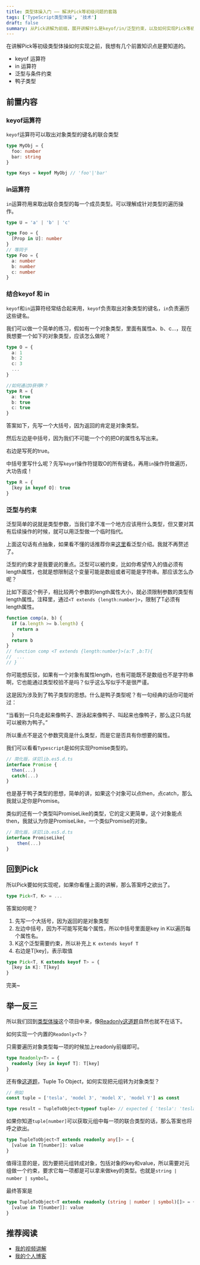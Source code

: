 ```yaml
---
title: 类型体操入门 —— 解决Pick等初级问题的套路
tags: ['TypeScript类型体操', '技术']
draft: false
summary: 从Pick讲解为前缀，展开讲解什么是keyof/in/泛型约束，以及如何实现Pick等初级类型体操
---
```


在讲解Pick等初级类型体操如何实现之前，我想有几个前置知识点是要知道的。

- keyof 运算符
- in 运算符
- 泛型与条件约束
- 鸭子类型

## 前置内容

### keyof运算符

`keyof`运算符可以取出对象类型的键名的联合类型

```ts
type MyObj = {
  foo: number
  bar: string
}

type Keys = keyof MyObj // 'foo'|'bar'
```

### in运算符

`in`运算符用来取出联合类型的每一个成员类型。可以理解成针对类型的遍历操作。

```ts
type U = 'a' | 'b' | 'c'

type Foo = {
  [Prop in U]: number
}
// 等同于
type Foo = {
  a: number
  b: number
  c: number
}
```

### 结合keyof 和 in

`keyof`和`in`运算符经常结合起来用，`keyof`负责取出对象类型的键名，`in`负责遍历这些键名。

我们可以做一个简单的练习，假如有一个对象类型，里面有属性a、b、c...，现在我想要一个如下的对象类型，应该怎么做呢？

```ts
type O = {
  a: 1
  b: 2
  c: 3
  ...
}

//如何通过O获得R？
type R = {
  a: true
  b: true
  c: true
}
```

答案如下，先写一个大括号，因为返回的肯定是对象类型。

然后左边是中括号，因为我们不可能一个个的把O的属性名写出来。

右边是写死的true。

中括号里写什么呢？先写`keyof`操作符提取O的所有键名，再用`in`操作符做遍历，大功告成！

```ts
type R = {
  [key in keyof O]: true
}
```

### 泛型与约束

泛型简单的说就是类型参数，当我们拿不准一个地方应该用什么类型，但又要对其有后续操作的时候，就可以用泛型做一个临时指代。

上面这句话有点抽象，如果看不懂的话推荐你来[这里](https://wangdoc.com/typescript/generics)看泛型介绍。我就不再赘述了。

泛型的约束才是我要说的重点。泛型可以被约束，比如你希望传入的值必须有length属性，也就是想限制这个变量可能是数组或者可能是字符串。那应该怎么办呢？

比如下面这个例子，相比较两个参数的length属性大小，就必须限制参数的类型有length属性。注释里，通过`<T extends {length:number}>`，限制了T必须有length属性。

```ts
function comp(a, b) {
  if (a.length >= b.length) {
    return a
  }
  return b
}
// function comp <T extends {length:number}>(a:T ,b:T){
// 	...
// }
```

你可能想反驳，如果有一个对象有属性length，也有可能既不是数组也不是字符串啊，它也能通过类型校验不是吗？似乎这么写似乎不是很严谨。

这是因为涉及到了鸭子类型的思想。什么是鸭子类型呢？有一句经典的话你可能听过：

“当看到一只鸟走起来像鸭子、游泳起来像鸭子、叫起来也像鸭子，那么这只鸟就可以被称为鸭子。”

所以重点不是这个参数究竟是什么类型，而是它是否具有你想要的属性。

我们可以看看`Typescript`是如何实现Promise类型的。

```ts
// 简化版，详见lib.es5.d.ts
interface Promise {
  then(...)
  catch(...)
}
```

也是基于鸭子类型的思想，简单的讲，如果这个对象可以点then，点catch，那么我就认定你是Promise。

类似的还有一个类型叫PromiseLike的类型，它的定义更简单，这个对象能点then，我就认为你是PromiseLike，一个类似Promise的对象。

```ts
// 简化版，详见lib.es5.d.ts
interface PromiseLike{
    then(...)
}
```

## 回到Pick

所以Pick要如何实现呢，如果你看懂上面的讲解，那么答案呼之欲出了。

```ts
type Pick<T, K> = ...
```

答案如何呢？

1. 先写一个大括号，因为返回的是对象类型
2. 左边中括号，因为不可能写死每个属性，所以中括号里面是key in K以遍历每个属性名。
3. K这个泛型需要约束，所以补充上 `K extends keyof T`
4. 右边是T[key]，表示取值

```ts
type Pick<T, K extends keyof T> = {
  [key in K]: T[key]
}
```

完美~

## 举一反三

所以我们回到[类型体操](https://github.com/type-challenges/type-challenges/tree/main)这个项目中来，像[Readonly这道题](https://github.com/type-challenges/type-challenges/blob/main/questions/00007-easy-readonly/README.md)自然也就不在话下。

如何实现一个内置的`Readonly<T>`？

只需要遍历对象类型每一项的时候加上readonly前缀即可。

```ts
type Readonly<T> = {
  readonly [key in keyof T]: T[key]
}
```

还有像[这道题](https://github.com/type-challenges/type-challenges/blob/main/questions/00011-easy-tuple-to-object/README.md)，Tuple To Object，如何实现把元组转为对象类型？

```ts
// 例如
const tuple = ['tesla', 'model 3', 'model X', 'model Y'] as const

type result = TupleToObject<typeof tuple> // expected { 'tesla': 'tesla', 'model 3': 'model 3', 'model X': 'model X', 'model Y': 'model Y'}
```

如果你知道`tuple[number]`可以获取元组中每一项的联合类型的话，那么答案也将呼之欲出。

```ts
type TupleToObject<T extends readonly any[]> = {
  [value in T[number]]: value
}
```

值得注意的是，因为要把元组转成对象，包括对象的key和value，所以需要对元组做一个约束，要求它每一项都是可以拿来做key的类型。也就是`string | number | symbol`。

最终答案是

```ts
type TupleToObject<T extends readonly (string | number | symbol)[]> = {
  [value in T[number]]: value
}
```

## 推荐阅读

- [我的视频讲解](https://www.bilibili.com/video/BV16jJ8zQESv/)
- [我的个人博客](https://www.whitemeta.cn/tags/typescript%E7%B1%BB%E5%9E%8B%E4%BD%93%E6%93%8D)